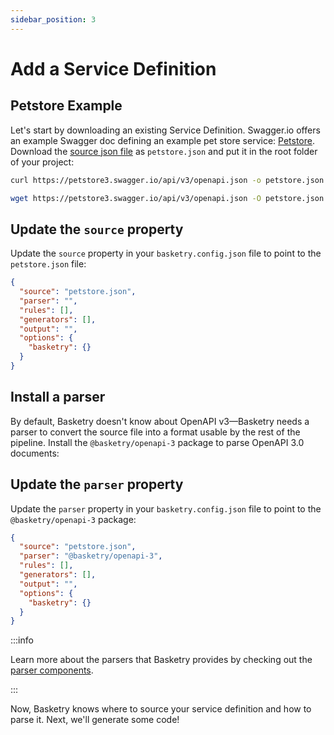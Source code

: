 ```yaml
---
sidebar_position: 3
---
```



# Add a Service Definition

## Petstore Example

Let's start by downloading an existing Service Definition. Swagger.io offers an example Swagger doc defining an example pet store service: [Petstore](https://petstore3.swagger.io/). Download the [source json file](https://petstore3.swagger.io/api/v3/openapi.json) as `petstore.json` and put it in the root folder of your project:

<Tabs>
  <TabItem value="curl" label="cURL" default>

```sh
curl https://petstore3.swagger.io/api/v3/openapi.json -o petstore.json
```

  </TabItem>
  <TabItem value="wget" label="wget">

```sh
wget https://petstore3.swagger.io/api/v3/openapi.json -O petstore.json
```

  </TabItem>
</Tabs>

## Update the `source` property

Update the `source` property in your `basketry.config.json` file to point to the `petstore.json` file:

```json title="basketry.config.json"
{
  "source": "petstore.json",
  "parser": "",
  "rules": [],
  "generators": [],
  "output": "",
  "options": {
    "basketry": {}
  }
}
```

## Install a parser

By default, Basketry doesn't know about OpenAPI v3—Basketry needs a parser to convert the source file into a format usable by the rest of the pipeline. Install the `@basketry/openapi-3` package to parse OpenAPI 3.0 documents:

<Install package="@basketry/openapi-3" />

## Update the `parser` property

Update the `parser` property in your `basketry.config.json` file to point to the `@basketry/openapi-3` package:

```json title="basketry.config.json"
{
  "source": "petstore.json",
  "parser": "@basketry/openapi-3",
  "rules": [],
  "generators": [],
  "output": "",
  "options": {
    "basketry": {}
  }
}
```

:::info

Learn more about the parsers that Basketry provides by checking out the [parser components](/docs/components/parsers).

:::

Now, Basketry knows where to source your service definition and how to parse it. Next, we'll generate some code!

